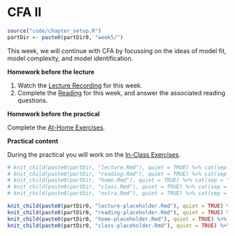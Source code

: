 # CFA II

```r
source("code/chapter_setup.R")
partDir <- paste0(partDir0, "week5/")
```

This week, we will continue with CFA by focussing on the ideas of model fit, model complexity, and model identification. 

**Homework before the lecture**

1. Watch the [Lecture Recording](lecture-4.html) for this week.
1. Complete the [Reading](reading-4.html) for this week, and answer the associated reading questions.

**Homework before the practical**

Complete the [At-Home Exercises](at-home-exercises-4.html). 

**Practical content**

During the practical you will work on the [In-Class Exercises](in-class-exercises-4.html).
 
<!----------------------------------------------------------------------------------------------------------------------

**Extra resources**

If you're still struggling with some of the content after working through the above materials, head over to the
[Extra Resources](extra-resources.html) page and take a look at the embedded tutorial.

----------------------------------------------------------------------------------------------------------------------->

```r
# knit_child(paste0(partDir, "lecture.Rmd"), quiet = TRUE) %>% cat(sep = "\n")
# knit_child(paste0(partDir, "reading.Rmd"), quiet = TRUE) %>% cat(sep = "\n")
# knit_child(paste0(partDir, "home.Rmd"), quiet = TRUE) %>% cat(sep = "\n")
# knit_child(paste0(partDir, "class.Rmd"), quiet = TRUE) %>% cat(sep = "\n")
# knit_child(paste0(partDir, "extra.Rmd"), quiet = TRUE) %>% cat(sep = "\n")

knit_child(paste0(partDir0, "lecture-placeholder.Rmd"), quiet = TRUE) %>% cat(sep = "\n")
knit_child(paste0(partDir0, "reading-placeholder.Rmd"), quiet = TRUE) %>% cat(sep = "\n")
knit_child(paste0(partDir0, "home-placeholder.Rmd"), quiet = TRUE) %>% cat(sep = "\n")
knit_child(paste0(partDir0, "class-placeholder.Rmd"), quiet = TRUE) %>% cat(sep = "\n")
```
